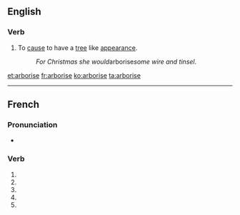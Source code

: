 ==English==

===Verb===
{{en-verb|arboris}}

# To [[cause]] to have a [[tree]] like [[appearance]].
#: ''For Christmas she would ''arborise'' some wire and tinsel''.

[[et:arborise]]
[[fr:arborise]]
[[ko:arborise]]
[[ta:arborise]]

----
{{also|arborisé}}
==French==

===Pronunciation===
* {{homophones|arborisent|arborises|lang=fr}}

===Verb===
{{fr-verb form}}

# {{conjugation of|arboriser||1|s|pres|ind|lang=fr}}
# {{conjugation of|arboriser||3|s|pres|ind|lang=fr}}
# {{conjugation of|arboriser||1|s|pres|sub|lang=fr}}
# {{conjugation of|arboriser||3|s|pres|sub|lang=fr}}
# {{conjugation of|arboriser||2|s|imp|lang=fr}}

{{rfc-auto}}